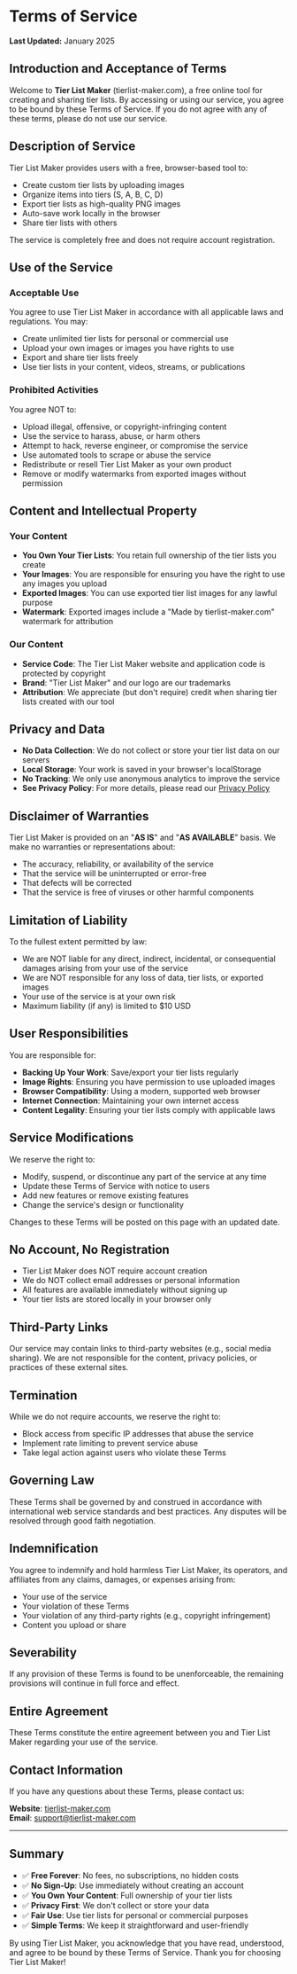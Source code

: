 # Terms of Service

**Last Updated:** January 2025

## Introduction and Acceptance of Terms

Welcome to **Tier List Maker** (tierlist-maker.com), a free online tool for creating and sharing tier lists. By accessing or using our service, you agree to be bound by these Terms of Service. If you do not agree with any of these terms, please do not use our service.

## Description of Service

Tier List Maker provides users with a free, browser-based tool to:

- Create custom tier lists by uploading images
- Organize items into tiers (S, A, B, C, D)
- Export tier lists as high-quality PNG images
- Auto-save work locally in the browser
- Share tier lists with others

The service is completely free and does not require account registration.

## Use of the Service

### Acceptable Use

You agree to use Tier List Maker in accordance with all applicable laws and regulations. You may:

- Create unlimited tier lists for personal or commercial use
- Upload your own images or images you have rights to use
- Export and share tier lists freely
- Use tier lists in your content, videos, streams, or publications

### Prohibited Activities

You agree NOT to:

- Upload illegal, offensive, or copyright-infringing content
- Use the service to harass, abuse, or harm others
- Attempt to hack, reverse engineer, or compromise the service
- Use automated tools to scrape or abuse the service
- Redistribute or resell Tier List Maker as your own product
- Remove or modify watermarks from exported images without permission

## Content and Intellectual Property

### Your Content

- **You Own Your Tier Lists**: You retain full ownership of the tier lists you create
- **Your Images**: You are responsible for ensuring you have the right to use any images you upload
- **Exported Images**: You can use exported tier list images for any lawful purpose
- **Watermark**: Exported images include a "Made by tierlist-maker.com" watermark for attribution

### Our Content

- **Service Code**: The Tier List Maker website and application code is protected by copyright
- **Brand**: "Tier List Maker" and our logo are our trademarks
- **Attribution**: We appreciate (but don't require) credit when sharing tier lists created with our tool

## Privacy and Data

- **No Data Collection**: We do not collect or store your tier list data on our servers
- **Local Storage**: Your work is saved in your browser's localStorage
- **No Tracking**: We only use anonymous analytics to improve the service
- **See Privacy Policy**: For more details, please read our [Privacy Policy](/privacy-policy)

## Disclaimer of Warranties

Tier List Maker is provided on an "**AS IS**" and "**AS AVAILABLE**" basis. We make no warranties or representations about:

- The accuracy, reliability, or availability of the service
- That the service will be uninterrupted or error-free
- That defects will be corrected
- That the service is free of viruses or other harmful components

## Limitation of Liability

To the fullest extent permitted by law:

- We are NOT liable for any direct, indirect, incidental, or consequential damages arising from your use of the service
- We are NOT responsible for any loss of data, tier lists, or exported images
- Your use of the service is at your own risk
- Maximum liability (if any) is limited to $10 USD

## User Responsibilities

You are responsible for:

- **Backing Up Your Work**: Save/export your tier lists regularly
- **Image Rights**: Ensuring you have permission to use uploaded images
- **Browser Compatibility**: Using a modern, supported web browser
- **Internet Connection**: Maintaining your own internet access
- **Content Legality**: Ensuring your tier lists comply with applicable laws

## Service Modifications

We reserve the right to:

- Modify, suspend, or discontinue any part of the service at any time
- Update these Terms of Service with notice to users
- Add new features or remove existing features
- Change the service's design or functionality

Changes to these Terms will be posted on this page with an updated date.

## No Account, No Registration

- Tier List Maker does NOT require account creation
- We do NOT collect email addresses or personal information
- All features are available immediately without signing up
- Your tier lists are stored locally in your browser only

## Third-Party Links

Our service may contain links to third-party websites (e.g., social media sharing). We are not responsible for the content, privacy policies, or practices of these external sites.

## Termination

While we do not require accounts, we reserve the right to:

- Block access from specific IP addresses that abuse the service
- Implement rate limiting to prevent service abuse
- Take legal action against users who violate these Terms

## Governing Law

These Terms shall be governed by and construed in accordance with international web service standards and best practices. Any disputes will be resolved through good faith negotiation.

## Indemnification

You agree to indemnify and hold harmless Tier List Maker, its operators, and affiliates from any claims, damages, or expenses arising from:

- Your use of the service
- Your violation of these Terms
- Your violation of any third-party rights (e.g., copyright infringement)
- Content you upload or share

## Severability

If any provision of these Terms is found to be unenforceable, the remaining provisions will continue in full force and effect.

## Entire Agreement

These Terms constitute the entire agreement between you and Tier List Maker regarding your use of the service.

## Contact Information

If you have any questions about these Terms, please contact us:

**Website**: [tierlist-maker.com](https://tierlist-maker.com)  
**Email**: support@tierlist-maker.com

---

## Summary

- ✅ **Free Forever**: No fees, no subscriptions, no hidden costs
- ✅ **No Sign-Up**: Use immediately without creating an account
- ✅ **You Own Your Content**: Full ownership of your tier lists
- ✅ **Privacy First**: We don't collect or store your data
- ✅ **Fair Use**: Use tier lists for personal or commercial purposes
- ✅ **Simple Terms**: We keep it straightforward and user-friendly

By using Tier List Maker, you acknowledge that you have read, understood, and agree to be bound by these Terms of Service. Thank you for choosing Tier List Maker!
